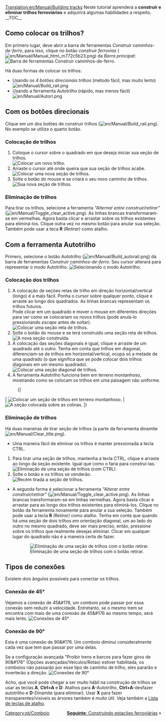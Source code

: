 [[Translation:en/Manual/Building tracks]]
{{pt/Manual/Tutorial/Tutorial}}
<!-- for search bot mainly (para o robô de busca sobre todo) -->
Neste tutorial aprenderá a '''construir e eliminar trilhos ferroviários''' e adquirirá algumas habilidades a respeito.
__TOC__
==Como colocar os trilhos?==
Em primero lugar, deve abrir a barra de ferramentas ''Construir caminhos-de-ferro'', para isso, clique no botão ''construir ferrovias'' ([[File:en/Manual/Manual html m772c5b23.png]]) da ''Barra principal'':
[[File:pt/Manual/Railroad Construction.png|none|frame|Barra de ferramentas ''Construir caminhos-de-ferro''.]]

Há duas formas de colocar os trilhos:
*Usando os ''4 botões direcionais trilhos'' (método fácil, mas muito lento) [[File:en/Manual/Build rail.png]]
*Usando a ferramenta ''Autotrilho'' (rápido, mas menos fácil) [[File:en/Manual/Autorl.png]]

== Com os botões direcionais ==
Clique em um dos botões de construir trilhos ([[File:en/Manual/Build rail.png]]). No exemplo se utiliza o quarto botão.

=== Colocação de trilhos ===
#Coloque o cursor sobre o quadrado em que deseja iniciar sua seção de trilhos.<br/>[[File:pt/Manual/Aying track 1.png|none|frame|Colocar um novo trilho.]]
#Arraste o cursor até onde queira que sua seção de trilhos acabe.<br/>[[File:pt/Manual/Aying track 2.png|none|frame|Colocar uma nova seção de trilhos.]]
#Solte o botão do mouse e se criará o seu novo caminho de trilhos.<br/>[[File:es/Manual/Aying track 3.png|none|frame|Sua nova seção de trilhos.]]

=== Eliminação de trilhos ===
Para tirar os trilhos, selecione a ferramenta ''"Alternar entre construir/retirar"'' ([[File:en/Manual/Toggle clear active.png]]). As linhas brancas transformaram-se em vermelhas. Agora basta clicar  e arrastar sobre os trilhos existentes para eliminá-los. Clique outra vez no mesmo botão para anular sua seleção. Também pode usar a teca '''R''' ''(Retirar)'' como atalho.

== Com a ferramenta Autotrilho ==
Primero, selecione o botão Autotrilho ([[File:en/Manual/Build autorail.png]]) da barra de ferramentas ''Construir caminhos-de-ferro''. Seu cursor alterará para representar o modo Autotrilho.
[[File:pt/Manual/Autotrilho.png|none|frame|Selecionando o modo Autotrilho.]]

=== Colocação dos trilhos ===
#A colocação de seções retas de trilho em direção horizontal/vertical (longo) é a mais fácil. Ponha o cursor sobre qualquer ponto, clique e arraste ao longo dos quadrados. As linhas brancas representam os trilhos futuros.<br/>Pode clicar em um quadrado e mover o mouse em diferentes direções para ver como se colocariam os novos trilhos (pode anulá-lo pressionando ''escape'' antes de soltar).<br/>[[File:pt/Manual/Autotrilho 2.png|none|frame|Colocar uma seção reta de trilhos.]]
#Solte o botão do mouse e se terá construído uma seção reta de trilhos.<br/>[[File:en/Autotrilho  3.png|none|frame|A nova seção construída.]]
#A colocação das seções diagonais é igual, clique e arraste de um quadrado até o outro. Tenha em conta que trilhos em diagonal, diferenciam-se de trilhos em horizontal/vertical, ocupa só a metade de uma quadrado (o que significa que se pode colocar dois trilhos diagonais em um mesmo quadrado).<br/>[[File:en/Manual/AutorailTut4.png|none|frame|Colocar uma seção diagonal de trilhos.]]
#A ferramenta Autotrilho funciona bem em terreno montanhoso, mostrando como se colocam os trilhos em uma paisagem não uniforme.
:{|
| [[File:en/Manual/AutorailTut5.png|none|frame|Colocar um seção de trilhos em terreno montanhoso.]]
| [[File:en/Manual/AutorailTut6.png|none|frame|A seção colocada sobre as colinas.]]
|}
=== Eliminação de trilhos ===
Há duas maneiras de tirar seção de trilhos (a parte da ferramenta dinamite [[File:en/Manual/Clear title.png]]).

*Uma maneira fácil de eliminar os trilhos é manter pressionada a tecla CTRL.
#Para tirar uma seção de trilhos, mantenha a tecla CTRL, clique e arraste ao longo da seção existente. Igual que como o faria para construí-las.<br/>[[File:en/Manual/AutorailTut7.png|none|frame|Eliminação de uma seção de trilhos (com CTRL).]]
#Solte o botão e os trilhos se venderão.<br/>[[File:en/Manual/AutorailTut8.png|none|frame|Recém tirada a seção de trilhos.]]

*A segunda forma é selecionar a ferramenta ''"Alterar entre construir/retirar"'' ([[File:en/Manual/Toggle clear active.png]]). As linhas brancas transformaram-se em linhas vermelhas. Agora basta clicar e arrastar para ao longo dos trilhos existentes para eliminá-los. Clique no botão da ferramenta novamente para anular a sua seleção. Também pode usar a tecla '''R''' ''(Retirar)'' como atalho. Tenha em conta que quando há uma seção de dois trilhos em orientação diagonal, um ao lado do outro no mesmo quadrado, deve ser mais preciso, então, pressione sobre os trilhos que realmente desejas eliminar. Clicar em qualquer lugar do quadrado não é a maneira certa de fazer.
:[[File:en/Manual/AutorailTut11.png|none|frame|Eliminação de uma seção de trilhos com o botão retirar.]]

== Tipos de conexões ==
Existem dois ângulos possíveis para conectar os trilhos.

===Conexão de 45&#176;=== 
Vejamos a conexão de 45&#176, um comboio pode passar por essa conexão sem reduzir a velocidade. Entretanto, se o mesmo trem se encontra com mais de uma conexão de 45&#176 ao mesmo tempo, será mais lento.
[[File:en/Manual/AutorailTut9.png|frame|none|Conexões de 45&#176;]]

===Conexão de 90&#176;===
Esta é uma conexão de 90&#176. Um comboio diminui consideralmente cada vez que tem que passar por uma delas.

Se a configuração avançada "Proibir trens e barcos para fazer giros de 90&#176" (Opções avançadas/Veículos/Rotas) estiver habilitada, os comboios não passarão por esse tipo de caminho de trilho, eles pararão e inverterão a direção.
[[File:en/Manual/AutorailTut10.png|frame|none|Conexões de 90&#176;]]

Acho, que você pode chegar a ser muito hábil na construção de trilhos se usar as teclas '''A''', '''Ctrl+A''' e '''D''': Atalhos para '''A'''-Autotrilho, '''Ctrl+A'''-desfazer autotrilho e '''D'''-Dinamite (para eliminar). Usar '''X''' para fazer transparentes/visíveis as árvores também é muito útil. Veja também a [[pt/Teclas de atalho|Lista de teclas de atalho]].

<span style="float: right">[[pt/Manual/Construindo estações ferroviárias|'''Seguinte''': Construindo estações ferroviárias]] &raquo;</span>

[[Category:pt/Comboio]]